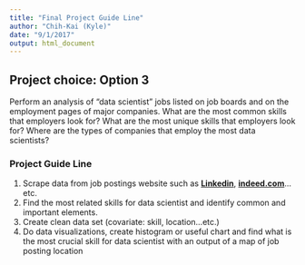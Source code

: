 ```yaml
---
title: "Final Project Guide Line"
author: "Chih-Kai (Kyle)"
date: "9/1/2017"
output: html_document
---
```

## Project choice: Option 3
Perform an analysis of "data scientist" jobs listed on job boards and on the employment pages of major companies. What are the most common skills that employers look for? What are the most unique skills that employers look for? Where are the types of companies that employ the most data scientists?

### Project Guide Line
1. Scrape data from job postings website such as  **[Linkedin](https://www.linkedin.com/)**, **[indeed.com](https://www.indeed.com/)**…etc.
2. Find the most related skills for data scientist and identify common and important elements.
3. Create clean data set (covariate: skill, location...etc.)
4. Do data visualizations, create histogram or useful chart and find what is the most crucial skill for data scientist with an output of a map of job posting location


